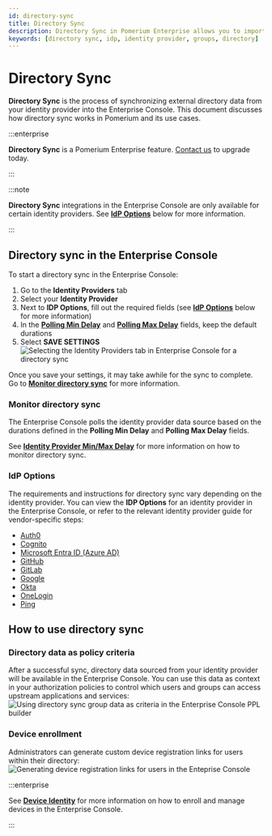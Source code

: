 ```yaml
---
id: directory-sync
title: Directory Sync
description: Directory Sync in Pomerium Enterprise allows you to import organizational directory data and external data sources you can use in authorization policies.
keywords: [directory sync, idp, identity provider, groups, directory]
---
```


# Directory Sync

**Directory Sync** is the process of synchronizing external directory data from your identity provider into the Enterprise Console. This document discusses how directory sync works in Pomerium and its use cases.

:::enterprise

**Directory Sync** is a Pomerium Enterprise feature. [Contact us](https://www.pomerium.com/enterprise-sales/) to upgrade today.

:::

:::note

**Directory Sync** integrations in the Enterprise Console are only available for certain identity providers. See [**IdP Options**](#idp-options) below for more information.

:::

## Directory sync in the Enterprise Console

To start a directory sync in the Enterprise Console:

1. Go to the **Identity Providers** tab
1. Select your **Identity Provider**
1. Next to **IDP Options**, fill out the required fields (see [**IdP Options**](#idp-options) below for more information)
1. In the [**Polling Min Delay**](/docs/reference/identity-provider-settings#identity-provider-polling-minmax-delay) and [**Polling Max Delay**](/docs/reference/identity-provider-settings#identity-provider-polling-minmax-delay) fields, keep the default durations
1. Select **SAVE SETTINGS** ![Selecting the Identity Providers tab in Enterprise Console for a directory sync](./img/directory-sync/directory-sync-idp-tab.gif)

Once you save your settings, it may take awhile for the sync to complete. Go to [**Monitor directory sync**](#monitor-directory-sync) for more information.

### Monitor directory sync

The Enterprise Console polls the identity provider data source based on the durations defined in the **Polling Min Delay** and **Polling Max Delay** fields.

See [**Identity Provider Min/Max Delay**](/docs/reference/identity-provider-settings#identity-provider-polling-minmax-delay) for more information on how to monitor directory sync.

### IdP Options

The requirements and instructions for directory sync vary depending on the identity provider. You can view the **IDP Options** for an identity provider in the Enterprise Console, or refer to the relevant identity provider guide for vendor-specific steps:

- [Auth0](/docs/identity-providers/auth0)
- [Cognito](/docs/identity-providers/cognito)
- [Microsoft Entra ID (Azure AD)](/docs/identity-providers/azure)
- [GitHub](/docs/identity-providers/github)
- [GitLab](/docs/identity-providers/gitlab)
- [Google](/docs/identity-providers/google)
- [Okta](/docs/identity-providers/okta)
- [OneLogin](/docs/identity-providers/one-login)
- [Ping](/docs/identity-providers/ping)

## How to use directory sync

### Directory data as policy criteria

After a successful sync, directory data sourced from your identity provider will be available in the Enterprise Console. You can use this data as context in your authorization policies to control which users and groups can access upstream applications and services:
  ![Using directory sync group data as criteria in the Enterprise Console PPL builder](./img/directory-sync/directory-sync-group-criteria.png)

### Device enrollment

Administrators can generate custom device registration links for users within their directory:
  ![Generating device registration links for users in the Enteprise Console](./img/directory-sync/device-enrollment.png)

:::enterprise

See [**Device Identity**](/docs/capabilities/device-identity) for more information on how to enroll and manage devices in the Enterprise Console.

:::
